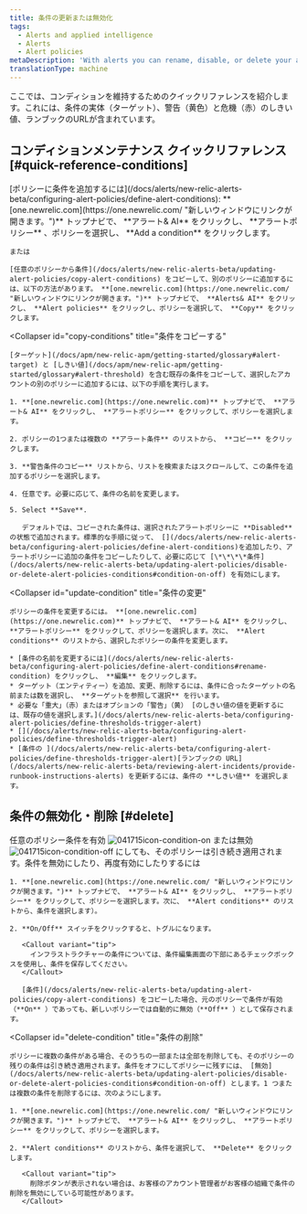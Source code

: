 ```yaml
---
title: 条件の更新または無効化
tags:
  - Alerts and applied intelligence
  - Alerts
  - Alert policies
metaDescription: 'With alerts you can rename, disable, or delete your alert policies, as well as update or remove their conditions and channels.'
translationType: machine
---
```




ここでは、コンディションを維持するためのクイックリファレンスを紹介します。これには、条件の実体（ターゲット）、警告（黄色）と危機（赤）のしきい値、ランブックのURLが含まれています。

## コンディションメンテナンス クイックリファレンス [#quick-reference-conditions]

<CollapserGroup>
  <Collapser
    id="add-conditions"
    title="条件の追加"
  >
    [ポリシーに条件を追加するには](/docs/alerts/new-relic-alerts-beta/configuring-alert-policies/define-alert-conditions): **[one.newrelic.com](https://one.newrelic.com/ "新しいウィンドウにリンクが開きます。")** トップナビで、 **アラート& AI** をクリックし、 **アラートポリシー** 、ポリシーを選択し、 **Add a condition** をクリックします。

    または

    [任意のポリシーから条件](/docs/alerts/new-relic-alerts-beta/updating-alert-policies/copy-alert-conditions) をコピーして、別のポリシーに追加するには、以下の方法があります。 **[one.newrelic.com](https://one.newrelic.com/ "新しいウィンドウにリンクが開きます。")** トップナビで、 **Alerts& AI** をクリックし、 **Alert policies** をクリックし、ポリシーを選択して、 **Copy** をクリックします。
  </Collapser>

  <Collapser
    id="copy-conditions"
    title="条件をコピーする"
  >
    [ターゲット](/docs/apm/new-relic-apm/getting-started/glossary#alert-target) と [しきい値](/docs/apm/new-relic-apm/getting-started/glossary#alert-threshold) を含む既存の条件をコピーして、選択したアカウントの別のポリシーに追加するには、以下の手順を実行します。

    1. **[one.newrelic.com](https://one.newrelic.com)** トップナビで、 **アラート& AI** をクリックし、 **アラートポリシー** をクリックして、ポリシーを選択します。

    2. ポリシーの1つまたは複数の **アラート条件** のリストから、 **コピー** をクリックします。

    3. **警告条件のコピー** リストから、リストを検索またはスクロールして、この条件を追加するポリシーを選択します。

    4. 任意です。必要に応じて、条件の名前を変更します。

    5. Select **Save**.

       デフォルトでは、コピーされた条件は、選択されたアラートポリシーに **Disabled** の状態で追加されます。標準的な手順に従って、 [](/docs/alerts/new-relic-alerts-beta/configuring-alert-policies/define-alert-conditions)を追加したり、アラートポリシーに追加の条件をコピーしたりして、必要に応じて [\*\*\*\*条件](/docs/alerts/new-relic-alerts-beta/updating-alert-policies/disable-or-delete-alert-policies-conditions#condition-on-off) を有効にします。
  </Collapser>

  <Collapser
    id="update-condition"
    title="条件の変更"
  >
    ポリシーの条件を変更するには。 **[one.newrelic.com](https://one.newrelic.com)** トップナビで、 **アラート& AI** をクリックし、 **アラートポリシー** をクリックして、ポリシーを選択します。次に、 **Alert conditions** のリストから、選択したポリシーの条件を変更します。

    * [条件の名前を変更するには](/docs/alerts/new-relic-alerts-beta/configuring-alert-policies/define-alert-conditions#rename-condition) をクリックし、 **編集** をクリックします。
    * ターゲット（エンティティー）を追加、変更、削除するには、条件に合ったターゲットの名前または数を選択し、 **ターゲットを参照して選択** を行います。
    * 必要な「重大」（赤）またはオプションの「警告」（黄） [のしきい値の値を更新するには、既存の値を選択します。](/docs/alerts/new-relic-alerts-beta/configuring-alert-policies/define-thresholds-trigger-alert)
    * [](/docs/alerts/new-relic-alerts-beta/configuring-alert-policies/define-thresholds-trigger-alert)
    * [条件の ](/docs/alerts/new-relic-alerts-beta/configuring-alert-policies/define-thresholds-trigger-alert)[ランブックの URL](/docs/alerts/new-relic-alerts-beta/reviewing-alert-incidents/provide-runbook-instructions-alerts) を更新するには、条件の **しきい値** を選択します。
  </Collapser>
</CollapserGroup>

## 条件の無効化・削除 [#delete]

<CollapserGroup>
  <Collapser
    id="condition-on-off"
    title="条件を無効にする、または再度有効にする"
  >
    任意のポリシー条件を有効 <img
      src={img0041715IconConditionOn}
      title="Alerts v3: Condition enabled"
      alt="041715icon-condition-on"
    /> または無効 <img
      src={img1041715IconConditionOff}
      title="Alerts v3: Condition Disabled"
      alt="041715icon-condition-off"
    /> にしても、そのポリシーは引き続き適用されます。条件を無効にしたり、再度有効にしたりするには

    1. **[one.newrelic.com](https://one.newrelic.com/ "新しいウィンドウにリンクが開きます。")** トップナビで、 **アラート& AI** をクリックし、 **アラートポリシー** をクリックして、ポリシーを選択します。次に、 **Alert conditions** のリストから、条件を選択します）。

    2. **On/Off** スイッチをクリックすると、トグルになります。

       <Callout variant="tip">
         インフラストラクチャーの条件については、条件編集画面の下部にあるチェックボックスを使用し、条件を保存してください。
       </Callout>

       [条件](/docs/alerts/new-relic-alerts-beta/updating-alert-policies/copy-alert-conditions) をコピーした場合、元のポリシーで条件が有効（**On** ）であっても、新しいポリシーでは自動的に無効（**Off** ）として保存されます。
  </Collapser>

  <Collapser
    id="delete-condition"
    title="条件の削除"
  >
    ポリシーに複数の条件がある場合、そのうちの一部または全部を削除しても、そのポリシーの残りの条件は引き続き適用されます。条件をオフにしてポリシーに残すには、 [無効](/docs/alerts/new-relic-alerts-beta/updating-alert-policies/disable-or-delete-alert-policies-conditions#condition-on-off) とします。1 つまたは複数の条件を削除するには、次のようにします。

    1. **[one.newrelic.com](https://one.newrelic.com/ "新しいウィンドウにリンクが開きます。")** トップナビで、 **アラート& AI** をクリックし、 **アラートポリシー** をクリックして、ポリシーを選択します。

    2. **Alert conditions** のリストから、条件を選択して、 **Delete** をクリックします。

       <Callout variant="tip">
         削除ボタンが表示されない場合は、お客様のアカウント管理者がお客様の組織で条件の削除を無効にしている可能性があります。
       </Callout>
  </Collapser>
</CollapserGroup>
